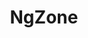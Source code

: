 ---
id: "angular_tf_hard_002"
questionType: "TRUE_FALSE"
title: "NgZone"
statement: "NgZone allows Angular to detect changes triggered outside its context."
difficulty: "HARD"
category: "Angular"
correctAnswer: true
explanation: "NgZone helps Angular track async operations and trigger change detection accordingly."
---